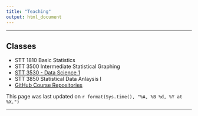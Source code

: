 ```yaml
---
title: "Teaching"
output: html_document
---
```


* * *

## Classes

* STT 1810 Basic Statistics
* STT 3500 Intermediate Statistical Graphing
* [STT 3530 - Data Science 1](https://stat-jet-asu.github.io/DataScience1/)
* STT 3850 Statistical Data Anlaysis I
* [GitHub Course Repositories](https://github.com/STAT-JET-ASU)

This page was last updated on `r format(Sys.time(), "%A, %B %d, %Y at %X.")`


* * *
